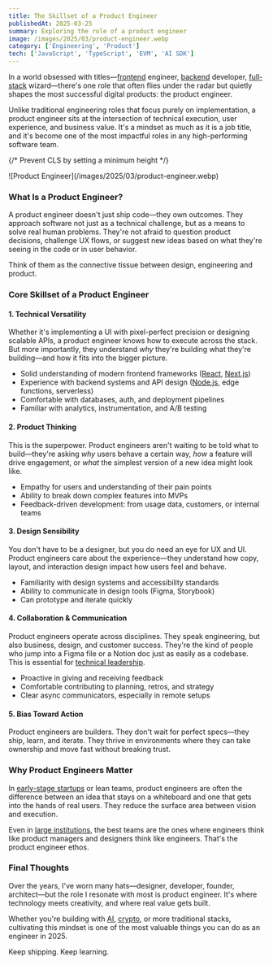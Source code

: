 ```yaml
---
title: The Skillset of a Product Engineer 
publishedAt: 2025-03-25
summary: Exploring the role of a product engineer
image: /images/2025/03/product-engineer.webp
category: ['Engineering', 'Product']
tech: ['JavaScript', 'TypeScript', 'EVM', 'AI SDK']
---
```


In a world obsessed with titles—[frontend](/frontend) engineer, [backend](/backend) developer, [full-stack](/fullstack) wizard—there's one role that often flies under the radar but quietly shapes the most successful digital products: the product engineer.

Unlike traditional engineering roles that focus purely on implementation, a product engineer sits at the intersection of technical execution, user experience, and business value. It's a mindset as much as it is a job title, and it's become one of the most impactful roles in any high-performing software team.

{/* Prevent CLS by setting a minimum height */}
<div style={{ minHeight: '300px' }}>
![Product Engineer](/images/2025/03/product-engineer.webp)
</div>

### What Is a Product Engineer?

A product engineer doesn't just ship code—they own outcomes. They approach software not just as a technical challenge, but as a means to solve real human problems. They're not afraid to question product decisions, challenge UX flows, or suggest new ideas based on what they're seeing in the code or in user behavior.

Think of them as the connective tissue between design, engineering and product.

### Core Skillset of a Product Engineer

#### 1. **Technical Versatility**
Whether it's implementing a UI with pixel-perfect precision or designing scalable APIs, a product engineer knows how to execute across the stack. But more importantly, they understand *why* they're building what they're building—and how it fits into the bigger picture.

- Solid understanding of modern frontend frameworks ([React](/tech/react), [Next.js](/tech/next-js))
- Experience with backend systems and API design ([Node.js](/tech/nodejs), edge functions, serverless)
- Comfortable with databases, auth, and deployment pipelines
- Familiar with analytics, instrumentation, and A/B testing

#### 2. **Product Thinking**
This is the superpower. Product engineers aren't waiting to be told what to build—they're asking *why* users behave a certain way, *how* a feature will drive engagement, or *what* the simplest version of a new idea might look like.

- Empathy for users and understanding of their pain points
- Ability to break down complex features into MVPs
- Feedback-driven development: from usage data, customers, or internal teams

#### 3. **Design Sensibility**
You don't have to be a designer, but you do need an eye for UX and UI. Product engineers care about the experience—they understand how copy, layout, and interaction design impact how users feel and behave.

- Familiarity with design systems and accessibility standards
- Ability to communicate in design tools (Figma, Storybook)
- Can prototype and iterate quickly

#### 4. **Collaboration & Communication**
Product engineers operate across disciplines. They speak engineering, but also business, design, and customer success. They're the kind of people who jump into a Figma file or a Notion doc just as easily as a codebase. This is essential for [technical leadership](/lead).

- Proactive in giving and receiving feedback
- Comfortable contributing to planning, retros, and strategy
- Clear async communicators, especially in remote setups

#### 5. **Bias Toward Action**
Product engineers are builders. They don't wait for perfect specs—they ship, learn, and iterate. They thrive in environments where they can take ownership and move fast without breaking trust.

### Why Product Engineers Matter

In [early-stage startups](/startups) or lean teams, product engineers are often the difference between an idea that stays on a whiteboard and one that gets into the hands of real users. They reduce the surface area between vision and execution.

Even in [large institutions](/institutions), the best teams are the ones where engineers think like product managers and designers think like engineers. That's the product engineer ethos.

### Final Thoughts

Over the years, I've worn many hats—designer, developer, founder, architect—but the role I resonate with most is product engineer. It's where technology meets creativity, and where real value gets built.

Whether you're building with [AI](/ai), [crypto](/web3), or more traditional stacks, cultivating this mindset is one of the most valuable things you can do as an engineer in 2025.

Keep shipping. Keep learning. 
